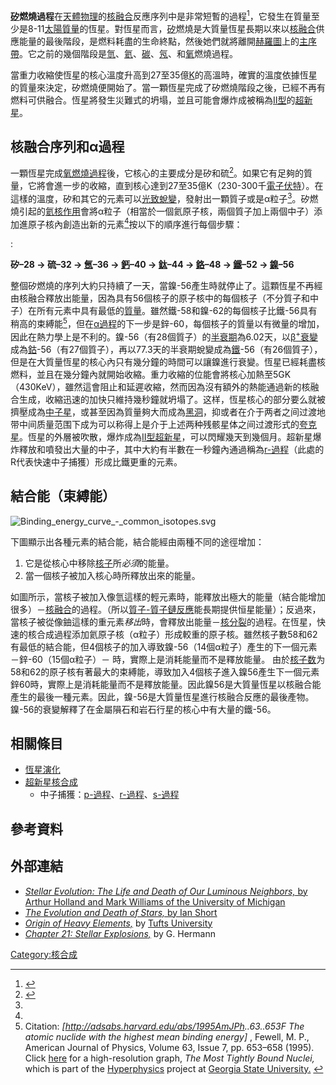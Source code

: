 {{NoteTA|G1=Science}}
'''[[矽|矽]]燃燒過程'''在[[天體物理|天體物理]]的[[核融合|核融合]]反應序列中是非常短暫的過程<ref name="WoosleyJanka">{{cite arXiv | last1=Woosley | first1=S.  | last2=Janka | first2=T. | title=The physics of core collapse supernovae | year=2006 | eprint=astro-ph/0601261 }}</ref>，它發生在質量至少是8-11[[太陽質量|太陽質量]]的恆星。對恆星而言，[[矽|矽]]燃燒是大質量恆星長期以來以[[核融合|核融合]]供應能量的最後階段，是燃料耗盡的生命終點，然後她們就將離開[[赫羅圖|赫羅圖]]上的[[主序帶|主序帶]]。它之前的幾個階段是[[質子-質子鏈反應|氫]]、[[3氦過程|氦]]、[[碳燃燒過程|碳]]、[[氖燃燒過程|氖]]、和[[氧燃燒過程|氧]]燃燒過程。

當重力收縮使恆星的核心溫度升高到27至35億[[凱氏溫標|K]]的高溫時，確實的溫度依據恆星的質量來決定，矽燃燒便開始了。當一顆恆星完成了矽燃燒階段之後，已經不再有燃料可供融合。恆星將發生災難式的坍塌，並且可能會爆炸成被稱為[[II型超新星|II型]]的[[超新星|超新星]]。

== 核融合序列和α過程 ==
一顆恆星完成[[氧燃燒過程|氧燃燒過程]]後，它核心的主要成分是矽和硫<ref name=Clayton>{{cite book|last=Clayton|first=Donald D.|title=Principles of Stellar Evolution and Nucleosynthesis|url=https://archive.org/details/principlesofstel0000clay|year=1983|publisher=University of Chicago Press|isbn=9780226109534|pages=[https://archive.org/details/principlesofstel0000clay/page/519 519]-524}}</ref>。如果它有足夠的質量，它將會進一步的收縮，直到核心達到27至35億K（230-300千[[電子伏特|電子伏特]]）。在這樣的溫度，矽和其它的元素可以[[光致蛻變|光致蛻變]]，發射出一顆質子或是α粒子<ref name=Clayton/>。矽燃燒引起的[[氦核作用|氦核作用]]會將α粒子（相當於一個氦原子核，兩個質子加上兩個中子）添加進原子核內創造出新的元素<ref name=Clayton/>按以下的順序進行每個步驟：

<!-- Autogenerated using Phykiformulae 0.12 [[User:SkyLined#Phykiformulae|User:SkyLined#Phykiformulae]]
Si-28 + He-4 -> S-32
S-32  + He-4 -> Ar-36
Ar-36 + He-4 -> Ca-40
Ca-40 + He-4 -> Ti-44
Ti-44 + He-4 -> Cr-48
Cr-48 + He-4 -> Fe-52
Fe-52 + He-4 -> Ni-56
-->:

'''矽–28 → 硫–32 → [[氬|氬]]–36 → [[鈣|鈣]]–40 → [[鈦|鈦]]–44 → [[鉻|鉻]]–48 → [[鐵|鐵]]–52 → [[鎳|鎳]]–56'''

整個矽燃燒的序列大約只持續了一天，當鎳-56產生時就停止了。這顆恆星不再經由核融合釋放出能量，因為具有56個核子的原子核中的每個核子（不分質子和中子）在所有元素中具有最低的[[不變質量|質量]]。雖然鐵-58和鎳-62的每個核子比鐵-56具有稍高的束縛能<ref>Citation: ''[http://adsabs.harvard.edu/abs/1995AmJPh..63..653F The atomic nuclide with the highest mean binding energy] {{WebCite|url=https://www.webcitation.org/5xNHry2gq?url=http://adsabs.harvard.edu/abs/1995AmJPh..63..653F |date=20110322125606 |dateformat=iso }}'', Fewell, M. P., American Journal of Physics, Volume 63, Issue 7, pp. 653–658 (1995). Click [http://hyperphysics.phy-astr.gsu.edu/hbase/nucene/nucbin2.html#c1 here] {{Wayback|url=http://hyperphysics.phy-astr.gsu.edu/hbase/nucene/nucbin2.html#c1 |date=20110514050922 }} for a high-resolution graph, ''The Most Tightly Bound Nuclei,'' which is part of the [http://hyperphysics.phy-astr.gsu.edu/hbase/hph.html Hyperphysics] {{Wayback|url=http://hyperphysics.phy-astr.gsu.edu/hbase/hph.html |date=20071028155517 }} project at [http://www.gsu.edu/ Georgia State University.] {{Wayback|url=http://www.gsu.edu/ |date=20171020192312 }}</ref>，但在[[氦核作用|α過程]]的下一步是鋅-60，每個核子的質量以有微量的增加，因此在熱力學上是不利的。鎳-56（有28個質子）的[[半衰期|半衰期]]為6.02天，以[[正電子發射|β<sup>+</sup>衰變]]成為[[鈷|鈷]]-56（有27個質子），再以77.3天的半衰期蛻變成為[[鐵|鐵]]-56（有26個質子），但是在大質量恆星的核心內只有幾分鐘的時間可以讓鎳進行衰變。恆星已經耗盡核燃料，並且在幾分鐘內就開始收縮。重力收縮的位能會將核心加熱至5GK（430KeV），雖然這會阻止和延遲收縮，然而因為沒有額外的熱能通過新的核融合生成，收縮迅速的加快只維持幾秒鐘就坍塌了。这样，恆星核心的部分要么就被擠壓成為[[中子星|中子星]]，或甚至因為質量夠大而成為[[黑洞|黑洞]]，抑或者在介于两者之间过渡地带中间质量范围下成为可以称得上是介于上述两种残骸星体之间过渡形式的[[夸克星|夸克星]]。恆星的外層被吹散，爆炸成為[[II型超新星|II型]][[超新星|超新星]]，可以閃耀幾天到幾個月。超新星爆炸釋放和噴發出大量的中子，其中大約有半數在一秒鐘內通過稱為[[r-過程|r-過程]]（此處的R代表快速中子捕獲）形成比鐵更重的元素。

== 結合能（束縛能） ==
[[File:Binding_energy_curve_-_common_isotopes.svg|thumb]]
{{main|結合能#核結合能|鐵峰頂}}

下圖顯示出各種元素的結合能，結合能經由兩種不同的途徑增加：
#它是從核心中移除[[核子|核子]]所''必須''的能量。
#當一個核子被加入核心時所釋放出來的能量。 
如圖所示，當核子被加入像氫這樣的輕元素時，能釋放出極大的能量（結合能增加很多）－[[核融合|核融合]]的過程。（所以[[質子-質子鏈反應|質子-質子鏈反應]]能長期提供恒星能量）；反過來，當核子被從像鈾這樣的重元素''移出''時，會釋放出能量－[[核分裂|核分裂]]的過程。在恆星，快速的核合成過程添加氦原子核（α粒子）形成較重的原子核。雖然核子數58和62有最低的結合能，但4個核子的加入導致鎳-56（14個α粒子）產生的下一個元素 －鋅-60（15個α粒子）－ 時，實際上是消耗能量而不是釋放能量。
由於[[核子数|核子数]]为58和62的原子核有著最大的束縛能，導致加入4個核子進入鎳56產生下一個元素鋅60時，實際上是消耗能量而不是釋放能量。因此鎳56是大質量恆星以核融合能產生的最後一種元素。因此，鎳-56是大質量恆星進行核融合反應的最後產物。鎳-56的衰變解釋了在金屬隕石和岩石行星的核心中有大量的鐵-56。

== 相關條目 ==
* [[恆星演化|恆星演化]]
* [[超新星核合成|超新星核合成]]
** 中子捕獲：[[p-過程|p-過程]]、[[r-過程|r-過程]]、[[s-過程|s-過程]]

==  參考資料 ==
{{reflist}}

== 外部連結 ==
* [http://www.umich.edu/~gs265/star.htm ''Stellar Evolution: The Life and Death of Our Luminous Neighbors,'' by Arthur Holland and Mark Williams of the University of Michigan] {{Wayback|url=http://www.umich.edu/~gs265/star.htm |date=20160130164729 }}
* [https://web.archive.org/web/20110814005149/http://cosserv3.fau.edu/~cis/AST2002/Lectures/C13/Trans/Trans.html ''The Evolution and Death of Stars,'' by Ian Short]
* ''[https://web.archive.org/web/20080221202651/http://www.tufts.edu/as/wright_center/cosmic_evolution/docs/text/text_stel_6.html Origin of Heavy Elements,]'' by [https://web.archive.org/web/20071019204954/http://www.tufts.edu/main.php?p=flash Tufts University]
* ''[https://web.archive.org/web/20130411183756/http://schools.qps.org/hermanga/images/Astronomy/chapter_21___stellar_explosions.htm Chapter 21: Stellar Explosions,]'' by G. Hermann

{{原子核物理学}}
[[Category:核合成|Category:核合成]]